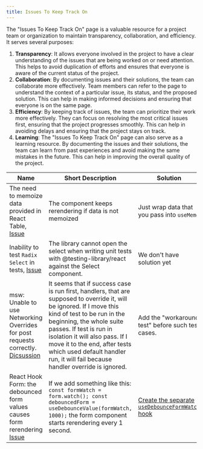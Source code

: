 ```yaml
---
title: Issues To Keep Track On
---
```


The "Issues To Keep Track On" page is a valuable resource for a project team or organization to maintain transparency, collaboration, 
and efficiency. It serves several purposes:

1. **Transparency**: It allows everyone involved in the project to have a clear understanding of the issues that are being worked on or 
need attention. This helps to avoid duplication of efforts and ensures that everyone is aware of the current status of the project.
2. **Collaboration**: By documenting issues and their solutions, the team can collaborate more effectively. Team members can refer to the 
page to understand the context of a particular issue, its status, and the proposed solution. This can help in making informed decisions 
and ensuring that everyone is on the same page.
3. **Efficiency**: By keeping track of issues, the team can prioritize their work more effectively. They can focus on resolving the most 
critical issues first, ensuring that the project progresses smoothly. This can help in avoiding delays and ensuring that the project 
stays on track.
4. **Learning**: The "Issues To Keep Track On" page can also serve as a learning resource. By documenting the issues and their solutions, 
the team can learn from past experiences and avoid making the same mistakes in the future. This can help in improving the overall 
quality of the project.

<table>
  <thead>
    <tr>
      <th>Name</th>
      <th>Short Description</th>
      <th>Solution</th>
    </tr>
  </thead>
  <tbody>
    <tr>
      <td>The need to memoize data provided in React Table, <a href='https://github.com/TanStack/table/issues/4614'>Issue</a></td>
      <td>The component keeps rerendering if data is not memoized</td>
      <td>Just wrap data that you pass into <code>useMemo</code></td>
    </tr>
    <tr>
      <td>Inability to test <code>Radix Select</code> in tests, <a href="https://github.com/radix-ui/primitives/issues/1822">Issue</a></td>
      <td>The library cannot open the select when writing unit tests with @testing-library/react against the Select component.</td>
      <td>We don't have solution yet</td>
    </tr>
    <tr>
      <td>msw: Unable to use Networking Overrides for post requests correctly. <a href="https://github.com/mswjs/msw/discussions/1970">Dicsussion</a></td>
      <td>It seems that if success case is run first, handlers, that are supposed to override it, will be ignored. If I move this
        kind of test to be run in the beginning, the whole suite passes. If test is run in isolation it will also pass. If I move it to 
        the end, after tests which used default handler run, it will fail because handler override is ignored.</td>
      <td>Add the "workaround test" before such test cases.</td>
    </tr>
    <tr>
      <td>React Hook Form: the debounced form values causes form rerendering  <a href="https://github.com/orgs/react-hook-form/discussions/3078">Issue</a></td>
      <td>If we add something like this: <code>const formWatch = form.watch(); const debouncedForm = useDebounceValue(formWatch, 1000);</code> the 
      form component starts rerendering every 1 second.</td>
      <td><a href="https://github.com/orgs/react-hook-form/discussions/3078#discussioncomment-5937584">Create the separate <code>useDebounceFormWatch</code> hook</a></td>
    </tr>
  </tbody>
</table>